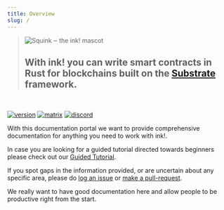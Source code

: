 ```yaml
---
title: Overview
slug: /
---
```


<blockquote>
    <img src="./img/ink-squid.svg" alt="Squink ‒ the ink! mascot" class="squid" />
    <h2>
        With ink! you can write smart contracts in Rust for blockchains built on
        the <a href="https://github.com/paritytech/substrate">Substrate</a> framework.
    </h2>
</blockquote>

<br/>

[![version][m1]][m2] [![matrix][k1]][k2] [![discord][l1]][l2]

[k1]: https://img.shields.io/badge/matrix-chat-brightgreen.svg?style=flat
[k2]: https://riot.im/app/#/room/#ink:matrix.parity.io
[l1]: https://img.shields.io/discord/722223075629727774?style=flat-square&label=discord
[l2]: https://discord.gg/ztCASQE
[m1]: https://img.shields.io/github/v/release/paritytech/ink?label=ink!%20on%20GitHub
[m2]: https://github.com/paritytech/ink

With this documentation portal we want to provide comprehensive documentation
for anything you need to work with ink!.

In case you are looking for a guided tutorial directed towards beginners
please check out our [Guided Tutorial](https://substrate.dev/substrate-contracts-workshop/#/).

If you spot gaps in the information provided, or are uncertain about any
specific area, please do <a href="https://github.com/paritytech/ink-docs/issues">log an issue</a>
or <a href="https://github.com/paritytech/ink-docs/pulls">make a pull-request</a>.

We really want to have good documentation here and allow people to be productive
right from the start.
